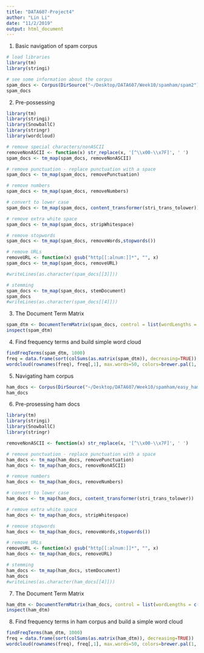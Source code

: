 ```yaml
---
title: "DATA607-Project4"
author: "Lin Li"
date: "11/2/2019"
output: html_document
---
```

1. Basic navigation of spam corpus
```r
# load libraries
library(tm)
library(stringi)

# see some information about the corpus
spam_docs <- Corpus(DirSource("~/Desktop/DATA607/Week10/spamham/spam2"))
spam_docs
```


2. Pre-possessing
```r
library(tm)
library(stringi)
library(SnowballC)
library(stringr)
library(wordcloud)

# remove special characters/nonASCII
removeNonASCII <- function(x) str_replace(x, '[^\\x00-\\x7F]', ' ')
spam_docs <- tm_map(spam_docs, removeNonASCII)

# remove punctuation - replace punctuation with a space
spam_docs <- tm_map(spam_docs, removePunctuation)

# remove numbers
spam_docs <- tm_map(spam_docs, removeNumbers)

# convert to lower case
spam_docs <- tm_map(spam_docs, content_transformer(stri_trans_tolower))

# remove extra white space
spam_docs <- tm_map(spam_docs, stripWhitespace)

# remove stopwords
spam_docs <- tm_map(spam_docs, removeWords,stopwords())

# remove URLs
removeURL <- function(x) gsub("http[[:alnum:]]*", "", x)
spam_docs <- tm_map(spam_docs, removeURL) 

#writeLines(as.character(spam_docs[[3]]))

# stemming
spam_docs <- tm_map(spam_docs, stemDocument)
spam_docs
#writeLines(as.character(spam_docs[[4]]))
```


3. The Document Term Matrix
```r
spam_dtm <- DocumentTermMatrix(spam_docs, control = list(wordLengths = c(3, Inf)))
inspect(spam_dtm)
```

4. Find frequency terms and build simple word cloud
```r
findFreqTerms(spam_dtm, 1000)
freq = data.frame(sort(colSums(as.matrix(spam_dtm)), decreasing=TRUE))
wordcloud(rownames(freq), freq[,1], max.words=50, colors=brewer.pal(1, "Dark2"))
```

5. Navigating ham corpus
```r
ham_docs <- Corpus(DirSource("~/Desktop/DATA607/Week10/spamham/easy_ham"))
ham_docs
```

6. Pre-prosessing ham docs
```r
library(tm)
library(stringi)
library(SnowballC)
library(stringr)

removeNonASCII <- function(x) str_replace(x, '[^\\x00-\\x7F]', ' ')

# remove punctuation - replace punctuation with a space
ham_docs <- tm_map(ham_docs, removePunctuation)
ham_docs <- tm_map(ham_docs, removeNonASCII)

# remove numbers
ham_docs <- tm_map(ham_docs, removeNumbers)

# convert to lower case
ham_docs <- tm_map(ham_docs, content_transformer(stri_trans_tolower))

# remove extra white space
ham_docs <- tm_map(ham_docs, stripWhitespace)

# remove stopwords
ham_docs <- tm_map(ham_docs, removeWords,stopwords())

# remove URLs
removeURL <- function(x) gsub("http[[:alnum:]]*", "", x)
ham_docs <- tm_map(ham_docs, removeURL) 

# stemming
ham_docs <- tm_map(ham_docs, stemDocument)
ham_docs
#writeLines(as.character(ham_docs[[4]]))
```

7. The Document Term Matrix
```r
ham_dtm <- DocumentTermMatrix(ham_docs, control = list(wordLengths = c(3, Inf)))
inspect(ham_dtm)
```

8. Find frequency terms in ham corpus and build a simple word cloud
```r
findFreqTerms(ham_dtm, 1000)
freq = data.frame(sort(colSums(as.matrix(ham_dtm)), decreasing=TRUE))
wordcloud(rownames(freq), freq[,1], max.words=50, colors=brewer.pal(1, "Dark2"))
```
